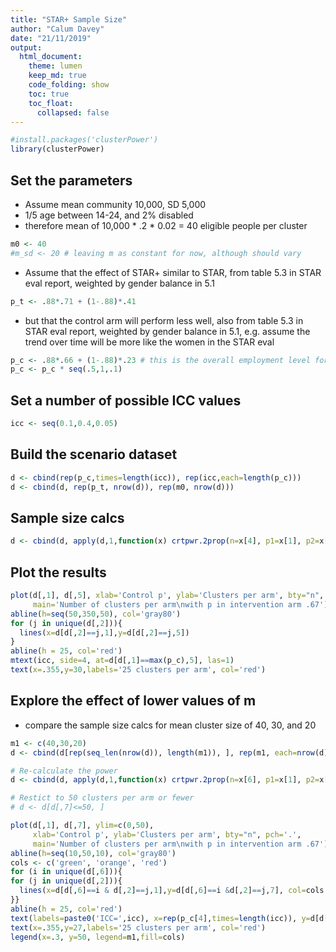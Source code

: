 ```yaml
---
title: "STAR+ Sample Size"
author: "Calum Davey"
date: "21/11/2019"
output: 
  html_document:
    theme: lumen
    keep_md: true
    code_folding: show
    toc: true
    toc_float: 
      collapsed: false
---
```


```r
#install.packages('clusterPower')
library(clusterPower)
```

## Set the parameters 

- Assume mean community 10,000, SD 5,000
- 1/5 age between 14-24, and 2% disabled 
- therefore mean of 10,000 * .2 * 0.02 = 40 eligible people per cluster

```r
m0 <- 40
#m_sd <- 20 # leaving m as constant for now, although should vary 
```

-  Assume that the effect of STAR+ similar to STAR, from table 5.3 in STAR eval report, weighted by gender balance in 5.1

```r
p_t <- .88*.71 + (1-.88)*.41
```

-  but that the control arm will perform less well, also from table 5.3 in STAR eval report, weighted by gender balance in 5.1, e.g. assume the trend over time will be more like the women in the STAR eval 
```r
p_c <- .88*.66 + (1-.88)*.23 # this is the overall employment level for the STAR report 
p_c <- p_c * seq(.5,1,.1)
```

## Set a number of possible ICC values 

```r
icc <- seq(0.1,0.4,0.05)
```

## Build the scenario dataset 

```r
d <- cbind(rep(p_c,times=length(icc)), rep(icc,each=length(p_c)))
d <- cbind(d, rep(p_t, nrow(d)), rep(m0, nrow(d)))
```

## Sample size calcs 
```r
d <- cbind(d, apply(d,1,function(x) crtpwr.2prop(n=x[4], p1=x[1], p2=x[3], icc=x[2])))
```

## Plot the results 

```r
plot(d[,1], d[,5], xlab='Control p', ylab='Clusters per arm', bty="n", pch='.',
     main='Number of clusters per arm\nwith p in intervention arm .67')
abline(h=seq(50,350,50), col='gray80')
for (j in unique(d[,2])){
  lines(x=d[d[,2]==j,1],y=d[d[,2]==j,5])
}
abline(h = 25, col='red')
mtext(icc, side=4, at=d[d[,1]==max(p_c),5], las=1)
text(x=.355,y=30,labels='25 clusters per arm', col='red')
```

## Explore the effect of lower values of m 

- compare the sample size calcs for mean cluster size of 40, 30, and 20

```r
m1 <- c(40,30,20)
d <- cbind(d[rep(seq_len(nrow(d)), length(m1)), ], rep(m1, each=nrow(d)))

# Re-calculate the power 
d <- cbind(d, apply(d,1,function(x) crtpwr.2prop(n=x[6], p1=x[1], p2=x[3], icc=x[2])))

# Restict to 50 clusters per arm or fewer 
# d <- d[d[,7]<=50, ]
```

```r
plot(d[,1], d[,7], ylim=c(0,50),
     xlab='Control p', ylab='Clusters per arm', bty="n", pch='.',
     main='Number of clusters per arm\nwith p in intervention arm .67')
abline(h=seq(10,50,10), col='gray80')
cols <- c('green', 'orange', 'red')
for (i in unique(d[,6])){
for (j in unique(d[,2])){
  lines(x=d[d[,6]==i & d[,2]==j,1],y=d[d[,6]==i &d[,2]==j,7], col=cols[which(unique(d[,6]) %in% i)])
}}
abline(h = 25, col='red')
text(labels=paste0('ICC=',icc), x=rep(p_c[4],times=length(icc)), y=d[d[,6]==m1[1] & d[,1]==p_c[4], 7])
text(x=.355,y=27,labels='25 clusters per arm', col='red')
legend(x=.3, y=50, legend=m1,fill=cols)
```
